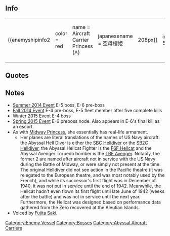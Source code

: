 ==Info==
{|
|-
| valign="top" |
{{enemyshipinfo2
|color = red
|name = Aircraft Carrier Princess (A)
|japanesename = 空母棲姫 
|image = [[File:586.png|208px]]
|id = 586 
|class = Abyssal
|type = Standard Carrier 
|hp = 350 
|firepower = 180
|armor = 150
|torpedo = 0
|evasion = 53
|AA = 130
|aircraft = 168 
|ASW = 0
|LOS = 130
|luck = 70
|time = Unbuildable
|speed = Fast 
|range = Long 
|slot = 4 
|slot1=[[List_of_equipment_used_by_the_enemy|Abyssal Hellcat Fighter]]
|slot2=[[List_of_equipment_used_by_the_enemy|Abyssal Hell Diver]]
|slot3=[[List_of_equipment_used_by_the_enemy|Abyssal Avenger Torpedo Bomber]]
|slot4=[[List_of_equipment_used_by_the_enemy|Abyssal Air Radar]]
|space1=60 
|space2=52 
|space3=56 
|space4=0 
}}
| style="width:50px;" |
| valign="top" |
{{enemyshipinfo2
|color = red
|name = Aircraft Carrier Princess (B)
|japanesename = 空母棲姫 
|image = [[File:586.png|208px]]
|id = 620 
|class = Abyssal
|type = Standard Carrier 
|hp = ?
|firepower = ?
|armor = ?
|torpedo = ?
|evasion = ?
|AA = ?
|aircraft = ?
|ASW = ?
|LOS = ?
|luck = ?
|time = Unbuildable
|speed = Fast 
|range = Long 
|slot = 4 
|slot1=?
|slot2=?
|slot3=?
|slot4=?
|space1=? 
|space2=? 
|space3=? 
|space4=?
}}
|}
{{clear}}

==Quotes==
{{Abyssquote
|開幕前 =ヒノ…カタマリトナッテ…シズンデシマエ……！

or

ナンドデモ…ナンドデモ……シズンデイケ……！
|EN1 = Be wrapped in flames...and sink instantly……!

or

I will sink you...over ……and over again……!
|Note1 = 

|砲撃 =シズメ！

or

オチロ！
|EN0 =Sink!

or

Go down!
|Note0 =
|被弾 =サクテキヲオロソカニスルカラダ…

or

カッタト…オモッテイルノカ？カワイイナァ！


オチロ！ (Winter 2015)
|EN2 =You're to blame …for neglecting to scout.
or

Did you think... you had won? That's cute!


Go down! (Winter 2015)
|Note2 =

|昼戦終了時 =シズカナ…キモチニ…そうか、だから…わたしは…

ナンドデモ…クリカエス…カワラナイ…限り…(Winter 2015)
|EN3 =This peacefulness...feels nice...''Oh, right, since I am...''


This repeats…anytime…providing…you don't…change…. (Winter 2015)
|Note3 =
|Clip1 = {{Audio|file=CV_Hime_Intro.ogg}}<br/>{{Audio|file=CV_Oni_Intro.ogg}}|Clip0 = {{Audio|file=CV_Hime_Attack_1.ogg}}<br>{{Audio|file=CV_Hime_Attack_2.ogg}}|Clip2 = {{Audio|file=CV_Hime_Damaged.ogg}}<br/>{{Audio|file=CV_Oni_Sunk.ogg}}<br/>
<br/>
{{Audio|file=CV_Hime_Attack_2.ogg}}|Clip3 = {{Audio|file=CV_Hime_Sunk.ogg}}<br/>
{{Audio|file=CV_Oni_Damaged.ogg}}}}

==Notes==
* [[Summer 2014 Event]] E-5 boss, E-6 pre-boss
* [[Fall 2014 Event]] E-4 pre-boss, E-5 fleet member after five complete kills
* [[Winter 2015 Event]] E-4 boss
* [[Spring 2015 Event]] E-6 preboss node. Also appears in E-6's final kill as an escort.
* As with [[Midway Princess]], she essentially has real-life armament.
** Her planes are literal translations of the names of US Navy aircraft: the Abyssal Hell Diver is either the [[wikipedia:Curtiss_SBC_Helldiver|SBC Helldiver]] or the [[wikipedia:Curtiss_SB2C_Helldiver|SB2C Helldiver]], the Abyssal Hellcat Fighter is the [[wikipedia:Grumman_F6F_Hellcat|F6F Hellcat]] and the Abyssal Avenger Torpedo bomber is the [[wikipedia:Grumman_TBF_Avenger|TBF Avenger]]. Notably, the former 2 are named after aircraft not in service with the US Navy during the Battle of Midway, or were simply not present at the time. The original Helldiver did not see action in the Pacific theatre (it was relegated to the European theatre, and was most notably used by the French), and while its successor's first flight was in December of 1940, it was not put in service until the end of 1942. Meanwhile, the Hellcat hadn't even flown its first flight until late June of 1942 (weeks after the battle) and was not in service until the next year. Furthermore, the Hellcat was designed based on performance data gathered from the Zero recovered at the Aleutian Islands.
* Voiced by [http://myanimelist.net/people/504 Fujita Saki].
{{clear}}


{{Enemyshiplist}}
[[Category:Enemy Vessel]]
[[Category:Bosses]]
[[Category:Abyssal Aircraft Carriers]]